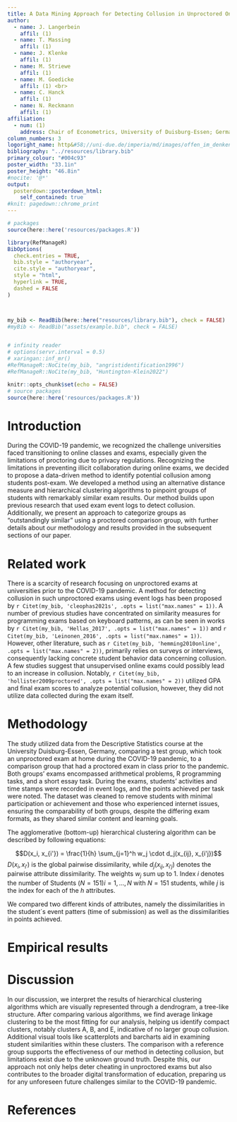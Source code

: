 ```yaml
---
title: A Data Mining Approach for Detecting Collusion in Unproctored Online Exams
author:
  - name: J. Langerbein
    affil: (1)
  - name: T. Massing
    affil: (1)
  - name: J. Klenke
    affil: (1)
  - name: M. Striewe
    affil: (1)
  - name: M. Goedicke 
    affil: (1) <br>
  - name: C. Hanck
    affil: (1)
  - name: N. Reckmann
    affil: (1)
affiliation:
  - num: (1)
    address: Chair of Econometrics, University of Duisburg-Essen; Germany
column_numbers: 3
logoright_name: http&#58;//uni-due.de/imperia/md/images/offen_im_denken/signet_ude_rgb_neg.png
bibliography: "../resources/library.bib"
primary_colour: "#004c93"
poster_width: "33.1in"
poster_height: "46.8in"
#nocite: '@*'
output:  
  posterdown::posterdown_html:
    self_contained: true
#knit: pagedown::chrome_print
---
```


<style>
.poster_title {
  margin-top: 150px; 
}
</style>

<style>
.logo_right {
    position: relative;
    top: -30px;
    right: 100px;
}
</style>


```r
# packages
source(here::here('resources/packages.R'))

library(RefManageR)
BibOptions(
  check.entries = TRUE,
  bib.style = "authoryear",
  cite.style = "authoryear",
  style = "html",
  hyperlink = TRUE,
  dashed = FALSE
)



my_bib <- ReadBib(here::here("resources/library.bib"), check = FALSE)
#myBib <- ReadBib("assets/example.bib", check = FALSE)


# infinity reader
# options(servr.interval = 0.5)
# xaringan::inf_mr()
#RefManageR::NoCite(my_bib, "angristidentification1996")
#RefManageR::NoCite(my_bib, "Huntington-Klein2022")


```



```r
knitr::opts_chunk$set(echo = FALSE)
# source packages
source(here::here('resources/packages.R'))
```

# Introduction

During the COVID-19 pandemic, we recognized the challenge universities faced transitioning to online classes and exams, especially given the limitations of proctoring due to privacy regulations. Recognizing the limitations in preventing illicit collaboration during online exams, we decided to propose a data-driven method to identify potential collusion among students post-exam. We developed a method using an alternative distance measure and hierarchical clustering algorithms to pinpoint groups of students with remarkably similar exam results. Our method builds upon previous research that used exam event logs to detect collusion. Additionally, we present an approach to categorize groups as "outstandingly similar" using a proctored comparison group, with further details about our methodology and results provided in the subsequent sections of our paper.


# Related work

There is a scarcity of research focusing on unproctored exams at universities prior to the COVID-19 pandemic. A method for detecting collusion in such unproctored exams using event logs has been proposed by `r Citet(my_bib, 'cleophas2021s', .opts = list("max.names" = 1))`. A number of previous studies have concentrated on similarity measures for programming exams based on keyboard patterns, as can be seen in works by `r Citet(my_bib, 'Hellas_2017', .opts = list("max.names" = 1))` and `r Citet(my_bib, 'Leinonen_2016', .opts = list("max.names" = 1))`. However, other literature, such as `r Citet(my_bib, 'hemming2010online', .opts = list("max.names" = 2))`, primarily relies on surveys or interviews, consequently lacking concrete student behavior data concerning collusion. A few studies suggest that unsupervised online exams could possibly lead to an increase in collusion. Notably, `r Citet(my_bib, 'hollister2009proctored', .opts = list("max.names" = 2))` utilized GPA and final exam scores to analyze potential collusion, however, they did not utilize data collected during the exam itself.


# Methodology

The study utilized data from the Descriptive Statistics course at the University Duisburg-Essen, Germany, comparing a test group, which took an unproctored exam at home during the COVID-19 pandemic, to a comparison group that had a proctored exam in class prior to the pandemic. Both groups' exams encompassed arithmetical problems, R programming tasks, and a short essay task. During the exams, students' activities and time stamps were recorded in event logs, and the points achieved per task were noted. The dataset was cleaned to remove students with minimal participation or achievement and those who experienced internet issues, ensuring the comparability of both groups, despite the differing exam formats, as they shared similar content and learning goals.


The agglomerative (bottom-up) hierarchical clustering algorithm can be described by following equations:

$$D(x_i, x_{i'}) = \frac{1}{h} \sum_{j=1}^h w_j \cdot d_j(x_{ij}, x_{i'j})$$
$D(x_i, x_{i'})$ is the global pairwise dissimilarity, while $d_j(x_{ij}, x_{i'j})$ denotes the pairwise attribute dissimilarity. The weights $w_j$ sum up to 1. Index $i$ denotes the number of Students ($N = 151$)$i = 1, ..., N$ with $N = 151$ students, while $j$ is the index for each of the $h$ attributes.

We compared two different kinds of attributes, namely the dissimilarities in the student´s event patters (time of submission)
as well as the dissimilarities in points achieved.


# Empirical results

# Discussion

In our discussion, we interpret the results of hierarchical clustering algorithms which are visually represented through a dendrogram, a tree-like structure. After comparing various algorithms, we find average linkage clustering to be the most fitting for our analysis, helping us identify compact clusters, notably clusters A, B, and E, indicative of no larger group collusion. Additional visual tools like scatterplots and barcharts aid in examining student similarities within these clusters. The comparison with a reference group supports the effectiveness of our method in detecting collusion, but limitations exist due to the unknown ground truth. Despite this, our approach not only helps deter cheating in unproctored exams but also contributes to the broader digital transformation of education, preparing us for any unforeseen future challenges similar to the COVID-19 pandemic.

# References



\begin{align}
\widehat{\operatorname{MAD}}_\tau &(\mathcal{S}^{tr}, S^{tr}, \Pi) = \Big |\frac{1}{ N^{tr}} \sum \limits_{i \in \mathcal{S}^{tr}} {\hat\tau}(X_i; \mathcal{S}^{tr}, \Pi) \\ &-\hat{\tau}_{HL}(X_i; \mathcal{S}^{tr}, \Pi)\Big|, 
\end{align}

\begin{align}
\widehat{\operatorname{MSD}}_\tau &(\mathcal{S}^{tr}, \mathcal{S}^{tr}, \Pi) = \frac{1}{N^{tr}} \sum \limits_{i \in \mathcal{S}^{tr}} \hat{\tau}^2(X_i; \mathcal{S}^{tr}, \Pi) \\ &-2 \hat\tau(X_i; \mathcal{S}^{tr}, \Pi) \hat{\tau}_{HL}(X_i; \mathcal{S}^{tr}, \Pi),
\end{align}

\begin{align}
\widehat{\operatorname{LMS}}_\tau (\mathcal{S}^{tr}, \mathcal{S}^{tr}, \Pi) =\underset{i \in \mathcal{S}^{tr}}{\operatorname{med}}\thinspace [(Y_i -& \hat{\mu}(D_i, X_i; \\ & \mathcal{S}^{tr}, \Pi))^2].
\end{align}






<div id="refs"></div>



